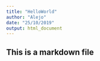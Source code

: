 ```yaml
---
title: "HelloWorld"
author: "Alejo"
date: "25/10/2019"
output: html_document
---
```


## This is a markdown file
